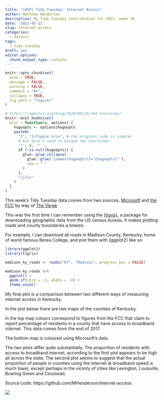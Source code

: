 ```yaml
---
title: "(WIP) Tidy Tuesday: Internet Access"
author: Matthew Henderson
description: My Tidy Tuesday contribution for 2021, week 20.
date: '2021-05-11'
slug: internet-access
categories:
  - dataviz
tags:
  - tidy-tuesday
draft: yes
editor_options: 
  chunk_output_type: console
---
```


```r
knitr::opts_chunk$set(
  echo = TRUE,
  message = FALSE,
  warning = FALSE,
  comment = "#>",
  collapse = TRUE,
  fig.path = "figure/"
)

# https://ropensci.org/blog/2020/04/23/rmd-learnings/
knitr::knit_hooks$set(
  plot = function(x, options) {
    hugoopts <- options$hugoopts
    paste0(
      "{", "{<figure src=", # the original code is simpler
      # but here I need to escape the shortcode!
      '"', x, '" ',
      if (!is.null(hugoopts)) {
        glue::glue_collapse(
          glue::glue('{names(hugoopts)}="{hugoopts}"'),
          sep = " "
        )
      },
      ">}}\n"
    )
  }
)
```

This week's Tidy Tuesday data comes from two sources,
[Microsoft](https://github.com/microsoft/USBroadbandUsagePercentages)
and
[the FCC](https://www.fcc.gov/document/broadband-deployment-report-digital-divide-narrowing-substantially-0)
by way of
[The Verge](https://www.theverge.com/22418074/broadband-gap-america-map-county-microsoft-data).

This was the first time
I can remember using the
[{tigris}](https://cran.r-project.org/web/packages/tigris/index.html),
a package for downloading geographic data
from the US census bureau.
It makes
plotting roads
and county boundaries
a breeze.

For example,
I can download all
roads in Madison County, Kentucky,
home of world famous Berea College,
and plot them with {ggplot2} like so:

```r
library(ggplot2)
library(tigris)

madison_ky_roads <- roads("KY", "Madison", progress_bar = FALSE)

madison_ky_roads %>%
  ggplot() +
  geom_sf(size = .1, alpha = .8) +
  theme_void()
```

My final plot
is a comparison between
two different ways
of measuring internet access
in Kentucky.

In the plot below there
are two maps of the
counties of Kentucky.

In the top map
colours correspond
to figures from the FCC
that claim to report
percentage of residents
in a county that have
access to broadband internet.
This data comes from
the end of 2017.

The bottom map
is coloured using
Microsoft's data.

The two plots
differ quite substantially.
The proportion of residents
with access to broadband internet,
according to the first plot
appears to be high all across
the state.
The second plot
seems to suggest that the
actual proportion of people
in counties using the internet
at broadband speed is much
lower,
except perhaps in the vicinity
of cities like Lexington,
Louisville,
Bowling Green
and Cincinnati.

Source code: https://github.com/MHenderson/internet-access

![](https://raw.githubusercontent.com/MHenderson/internet-access/master/internet-access.png)

